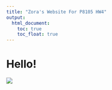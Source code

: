 ```yaml
---
title: "Zora's Website For P8105 HW4"
output: 
  html_document:
    toc: true
    toc_float: true
---
```


# Hello!

![](https://media.tenor.com/mum4Jou2LFEAAAAd/dog-cute.gif)
